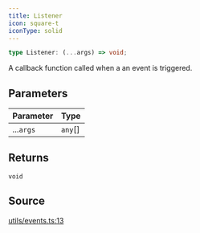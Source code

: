 ```yaml
---
title: Listener
icon: square-t
iconType: solid
---
```


```ts
type Listener: (...args) => void;
```

A callback function called when a an event is triggered.

## Parameters

| Parameter | Type |
| :------ | :------ |
| ...`args` | `any`[] |

## Returns

`void`

## Source

[utils/events.ts:13](https://github.com/dominant-strategies/quais.js/blob/82a01fd664a5dd9d16c4f113b8ff062d0fc6278d/src/utils/events.ts#L13)
